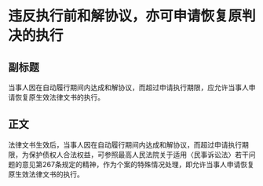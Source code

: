 # 违反执行前和解协议，亦可申请恢复原判决的执行
## 副标题
当事人因在自动履行期间内达成和解协议，而超过申请执行期限，应允许当事人申请恢复原生效法律文书的执行。
## 正文
法律文书生效后，当事人因在自动履行期间内达成和解协议，而超过申请执行期限，为保护债权人合法权益，可参照最高人民法院关于适用〈民事诉讼法〉若干问题的意见第267条规定的精神，作为个案的特殊情况处理，即允许当事人申请恢复原生效法律文书的执行。